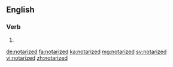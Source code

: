 ==English==

===Verb===
{{head|en|verb form}}

# {{en-past of|notarize}}

[[de:notarized]]
[[fa:notarized]]
[[ka:notarized]]
[[mg:notarized]]
[[sv:notarized]]
[[vi:notarized]]
[[zh:notarized]]